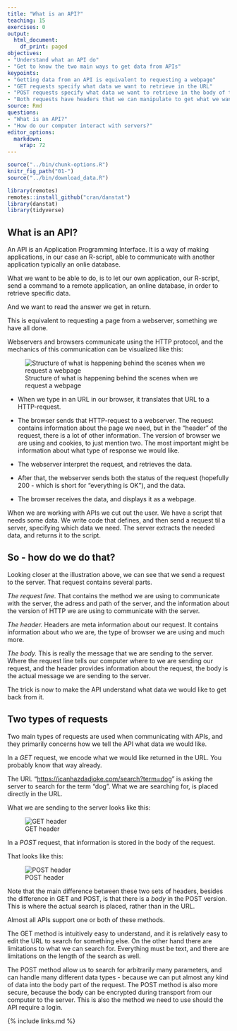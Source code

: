 ```yaml
---
title: "What is an API?"
teaching: 15
exercises: 0
output: 
  html_document:
    df_print: paged
objectives:
- "Understand what an API do"
- "Get to know the two main ways to get data from APIs"
keypoints: 
- "Getting data from an API is equivalent to requesting a webpage"
- "GET requests specify what data we want to retrieve in the URL"
- "POST requests specify what data we want to retrieve in the body of the request."
- "Both requests have headers that we can manipulate to get what we want."
source: Rmd
questions:
- "What is an API?"
- "How do our computer interact with servers?"
editor_options: 
  markdown: 
    wrap: 72
---
```


```r
source("../bin/chunk-options.R")
knitr_fig_path("01-")
source("../bin/download_data.R")
```

```r
library(remotes)
remotes::install_github("cran/danstat")
library(danstat)
library(tidyverse)
```

## What is an API?

An API is an Application Programming Interface. It is a way of making
applications, in our case an R-script, able to communicate with another
application typically an onlie database.

What we want to be able to do, is to let our own application, our
R-script, send a command to a remote application, an online database, in
order to retrieve specific data.

And we want to read the answer we get in return.

This is equivalent to requesting a page from a webserver, something we
have all done.

Webservers and browsers communicate using the HTTP protocol, and the
mechanics of this communication can be visualized like this:

![Structure of what is happening behind the scenes when we request a
webpage](../fig/http-structure.png)


-   When we type in an URL in our browser, it translates that URL to a
    HTTP-request.

-   The browser sends that HTTP-request to a webserver. The request
    contains information about the page we need, but in the "header" of
    the request, there is a lot of other information. The version of
    browser we are using and cookies, to just mention two. The most
    important might be information about what type of response we would
    like.

-   The webserver interpret the request, and retrieves the data.

-   After that, the webserver sends both the status of the request
    (hopefully 200 - which is short for "everything is OK"), and the
    data.

-   The browser receives the data, and displays it as a webpage.

When we are working with APIs we cut out the user. We have a script that
needs some data. We write code that defines, and then send a request til
a server, specifying which data we need. The server extracts the needed
data, and returns it to the script.

## So - how do we do that?

Looking closer at the illustration above, we can see that we send a
request to the server. That request contains several parts.

*The request line.* That contains the method we are using to communicate
with the server, the adress and path of the server, and the information
about the version of HTTP we are using to communicate with the server.

*The header.* Headers are meta information about our request. It
contains information about who we are, the type of browser we are using
and much more.

*The body.* This is really the message that we are sending to the
server. Where the request line tells our computer where to we are
sending our request, and the header provides information about the
request, the body is the actual message we are sending to the server.

The trick is now to make the API understand what data we would like to
get back from it.

## Two types of requests

Two main types of requests are used when communicating with APIs, and
they primarily concerns how we tell the API what data we would like.

In a *GET* request, we encode what we would like returned in the URL.
You probably know that way already.

The URL "<https://icanhazdadjoke.com/search?term=dog>" is asking the
server to search for the term "dog". What we are searching for, is
placed directly in the URL.

What we are sending to the server looks like this:

![GET header](../fig/GET-headers.png)

In a *POST* request, that information is stored in the body of the
request.

That looks like this:

![POST header](../fig/POST-headers.png)

Note that the main difference between these two sets of headers, besides
the difference in GET and POST, is that there is a *body* in the POST
version. This is where the actual search is placed, rather than in the
URL.

Almost all APIs support one or both of these methods.

The GET method is intuitively easy to understand, and it is relatively
easy to edit the URL to search for something else. On the other hand
there are limitations to what we can search for. Everything must be
text, and there are limitations on the length of the search as well.

The POST method allow us to search for arbitrarily many parameters, and
can handle many different data types - because we can put almost any
kind of data into the body part of the request. The POST method is also
more secure, because the body can be encrypted during transport from our
computer to the server. This is also the method we need to use should
the API require a login.

{% include links.md %}
